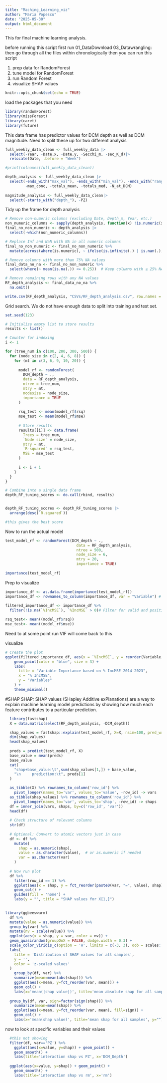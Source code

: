 ```yaml
---
title: "Maching_Learning_viz"
author: "Maria Popescu"
date: "2025-05-30"
output: html_document
---
```

This for final machine learning analysis. 

before running this script first run
01_DataDownload
03_Datawrangling: then go through all the files within chronologically
then you can run this script

1. prep data for RandomForest
2. tune model for RandomForest
3. run Random Forest
4. visualize SHAP values

```r
knitr::opts_chunk$set(echo = TRUE)
```

load the packages that you need
```r
library(randomForest)
library(missForest)
library(caret)
library(future)
```

This data frame has predictor values for DCM depth as well as DCM magnitude. 
Need to split these up for two different analysis
```r
full_weekly_data_clean <- full_weekly_data |>
  select(-Year, -Date.x, -Date.y, -Secchi_m, -sec_K_d)|>
  relocate(Date, .before = "Week")

#print(colnames(full_weekly_data_clean))

depth_analysis <- full_weekly_data_clean |>
  select(-ends_with("max_val"), -ends_with("min_val"), -ends_with("range"), 
         -max_conc, -totals_mean, -totals_med, -N_at_DCM)
  
magnitude_analysis <- full_weekly_data_clean|>
  select(-starts_with("depth_"), -PZ)
```

Tidy up the frame for depth analysis
```r
# Remove non-numeric columns (excluding Date, Depth_m, Year, etc.)
non_numeric_columns <- sapply(depth_analysis, function(x) !is.numeric(x) & !is.factor(x))
final_no_non_numeric <- depth_analysis |>
  select(-which(non_numeric_columns)) 

# Replace Inf and NaN with NA in all numeric columns
final_no_non_numeric <- final_no_non_numeric %>%
  mutate(across(where(is.numeric), ~ ifelse(is.infinite(.) | is.nan(.), NA, .)))

# Remove columns with more than 75% NA values
final_data_no_na <- final_no_non_numeric %>%
  select(where(~ mean(is.na(.)) <= 0.25))  # Keep columns with ≤ 25% NA

# Remove remaining rows with any NA values
RF_depth_analysis <- final_data_no_na %>%
  na.omit()

write.csv(RF_depth_analysis, "CSVs/RF_depth_analysis.csv", row.names = FALSE)
```

Grid search. We do not have enough data to split into training and test set. 
```r
set.seed(123)

# Initialize empty list to store results
results <- list()

# Counter for indexing
i <- 1

for (tree_num in c(100, 200, 300, 500)) {
  for (node_size in c(2, 4, 6, 8)) {
    for (mt in c(3, 6, 9, 10, 20)) {
      
      model_rf <- randomForest(
        DCM_depth ~ ., 
        data = RF_depth_analysis,
        ntree = tree_num,
        mtry = mt,
        nodesize = node_size,
        importance = TRUE
      )
      
      rsq_test <- mean(model_rf$rsq)
      mse_test <- mean(model_rf$mse)
      
      # Store results
      results[[i]] <- data.frame(
        Trees = tree_num,
        `Node size` = node_size,
        mtry = mt,
        `R-squared` = rsq_test,
        MSE = mse_test
      )
      
      i <- i + 1
    }
  }
}

# Combine into a single data frame
depth_RF_tuning_scores <- do.call(rbind, results)


depth_RF_tuning_scores <- depth_RF_tuning_scores |>
  arrange(desc(`R.squared`))

#this gives the best score
```  

Now to run the actual model
```r

test_model_rf <- randomForest(DCM_depth ~ .,
                                data = RF_depth_analysis,
                                ntree = 500,
                                node_size = 6,
                                mtry = 20,
                                importance = TRUE)
  
importance(test_model_rf)
```

Prep to visualize
```r
importance_df <- as.data.frame(importance(test_model_rf))
importance_df <- rownames_to_column(importance_df, var = "Variable") # Convert row names to a column
  
filtered_importance_df <- importance_df %>%
  filter(!is.na(`%IncMSE`), `%IncMSE` > 0)# Filter for valid and positive %IncMSE

rsq_test<- mean((model_rf$rsq))
mse_test<- mean((model_rf$mse))
```  
Need to at some point run VIF will come back to this

visualize
```r
# Create the plot
ggplot(filtered_importance_df, aes(x = `%IncMSE`, y = reorder(Variable, `%IncMSE`))) +
    geom_point(color = "blue", size = 3) +
    labs(
      title = "Variable Importance based on % IncMSE 2014-2023",
      x = "% IncMSE",
      y = "Variables"
    ) +
    theme_minimal()
```

#SHAP
SHAP: SHAP values (SHapley Additive exPlanations) are a way to explain machine learning model predictions by showing how much each feature contributes to a particular prediction.
```r
  library(fastshap)
  X = data.matrix(select(RF_depth_analysis, -DCM_depth))

  shap_values = fastshap::explain(test_model_rf, X=X, nsim=100, pred_wrapper=function(x,newdata){predict(x,newdata)})
  dim(shap_values)
  head(shap_values)
  
  preds = predict(test_model_rf, X)
  base_value = mean(preds)
  base_value
  cat(
    "shap+base_value:\t",sum(shap_values[1,]) + base_value,
    "\n     prediction:\t", preds[1]
  )

  as_tibble(X) %>% rownames_to_column('row_id') %>%
    pivot_longer(names_to='var', values_to='value', -row_id) -> vars
  as_tibble(shap_values) %>% rownames_to_column('row_id') %>%
    pivot_longer(names_to='var', values_to='shap', -row_id) -> shaps
  df = inner_join(vars, shaps, by=c('row_id', 'var'))
  head(df)
  
  # Check structure of relevant columns
  str(df)
  
  # Optional: Convert to atomic vectors just in case
  df <- df %>%
    mutate(
      shap = as.numeric(shap),
      value = as.character(value),  # or as.numeric if needed
      var = as.character(var)
    )
  
  # Now run plot
  df %>%
    filter(row_id == 1) %>%
    ggplot(aes(x = shap, y = fct_reorder(paste0(var, "=", value), shap), fill = factor(sign(shap)))) +
    geom_col() +
    guides(fill = 'none') +
    labs(y = "", title = "SHAP values for X[1,]")
  

library(ggbeeswarm)
  df %>%
  mutate(value = as.numeric(value)) %>%
  group_by(var) %>%
  mutate(nv = scale(value)) %>%
  ggplot(aes(x = shap, y = var, color = nv)) +
  geom_quasirandom(groupOnX = FALSE, dodge.width = 0.3) +
  scale_color_viridis_c(option = 'H', limits = c(-3, 3), oob = scales::oob_squish) +
  labs(
    title = 'Distribution of SHAP values for all samples',
    y = '',
    color = 'z-scaled values'
  )
    group_by(df, var) %>% 
    summarize(mean=mean(abs(shap))) %>%
    ggplot(aes(x=mean, y=fct_reorder(var, mean))) + 
    geom_col() +
    labs(x='mean(|shap value|)', title='mean absolute shap for all samples', y="")
  
  group_by(df, var, sign=factor(sign(shap))) %>%
    summarize(mean=mean(shap)) %>%
    ggplot(aes(x=mean, y=fct_reorder(var, mean), fill=sign)) + 
    geom_col() +
    labs(x='mean(shap value)', title='mean shap for all samples', y="")
```

now to look at specific variables and their values
```r
  #this not showing 
  filter(df, var=='PZ') %>%
    ggplot(aes(x=value, y=shap)) + geom_point() +
    geom_smooth() +
    labs(title='interaction shap vs PZ', x='DCM_Depth')
  
  ggplot(aes(x=value, y=shap)) + geom_point() + 
    geom_smooth() +
    labs(title='interaction shap vs rm', x='rm')
```
